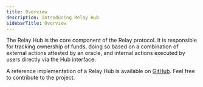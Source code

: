 ```yaml
---
title: Overview
description: Introducing Relay Hub
sidebarTitle: Overview
---
```


The Relay Hub is the core component of the Relay protocol.
It is responsible for tracking ownership of funds, doing so based on a combination of external actions attested by an oracle, and internal actions executed by users directly via the Hub interface.

A reference implementation of a Relay Hub is available on [GitHub](https://github.com/relayprotocol/relay-protocol-hub). Feel free to contribute to the project.
